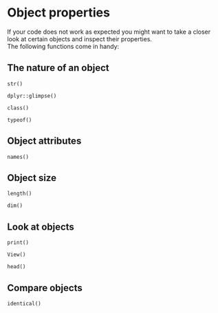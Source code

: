 # Object properties

If your code does not work as expected you might want to take a closer look at certain objects and inspect their properties.  
The following functions come in handy:

## The nature of an object

`str()`

`dplyr::glimpse()`

`class()`

`typeof()`

## Object attributes

`names()`

## Object size

`length()`

`dim()`

## Look at objects

`print()`

`View()`

`head()`

## Compare objects

`identical()`